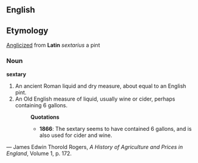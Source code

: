 ==English==

==Etymology==
[[anglicize|Anglicized]] from '''Latin''' ''sextarius'' a pint

===Noun===
'''sextary'''
# An ancient Roman liquid and dry measure, about equal to an English pint.
# An Old English measure of liquid, usually wine or cider, perhaps containing 6 gallons.
#:'''Quotations'''
#:*'''1866''': The sextary seems to have contained 6 gallons, and is also used for cider and wine.
&mdash; James Edwin Thorold Rogers, ''A History of Agriculture and Prices in England'', Volume 1, p. 172.